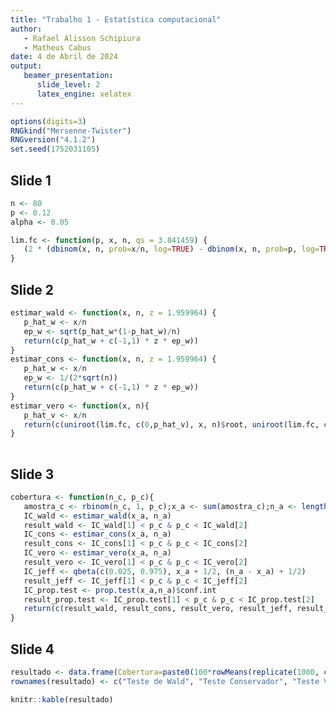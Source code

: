 ```yaml
---
title: "Trabalho 1 - Estatística computacional"
author:
   - Rafael Alisson Schipiura
   - Matheus Cabus
date: 4 de Abril de 2024
output: 
   beamer_presentation:
      slide_level: 2
      latex_engine: xelatex
---
```

```r
options(digits=3)
RNGkind("Mersenne-Twister")
RNGversion("4.1.2")
set.seed(1752031105)
```
## Slide 1

```r
n <- 80
p <- 0.12
alpha <- 0.05

lim.fc <- function(p, x, n, qs = 3.841459) {
   (2 * (dbinom(x, n, prob=x/n, log=TRUE) - dbinom(x, n, prob=p, log=TRUE))) - qs
}
```
## Slide 2

```r
estimar_wald <- function(x, n, z = 1.959964) {
   p_hat_w <- x/n
   ep_w <- sqrt(p_hat_w*(1-p_hat_w)/n)
   return(c(p_hat_w + c(-1,1) * z * ep_w))
}
estimar_cons <- function(x, n, z = 1.959964) {
   p_hat_w <- x/n
   ep_w <- 1/(2*sqrt(n))
   return(c(p_hat_w + c(-1,1) * z * ep_w))
}
estimar_vero <- function(x, n){
   p_hat_v <- x/n
   return(c(uniroot(lim.fc, c(0,p_hat_v), x, n)$root, uniroot(lim.fc, c(p_hat_v, 1), x, n)$root))
}
 

```
## Slide 3 

```r
cobertura <- function(n_c, p_c){
   amostra_c <- rbinom(n_c, 1, p_c);x_a <- sum(amostra_c);n_a <- length(amostra_c)
   IC_wald <- estimar_wald(x_a, n_a)
   result_wald <- IC_wald[1] < p_c & p_c < IC_wald[2]
   IC_cons <- estimar_cons(x_a, n_a)
   result_cons <- IC_cons[1] < p_c & p_c < IC_cons[2]
   IC_vero <- estimar_vero(x_a, n_a)
   result_vero <- IC_vero[1] < p_c & p_c < IC_vero[2]
   IC_jeff <- qbeta(c(0.025, 0.975), x_a + 1/2, (n_a - x_a) + 1/2)
   result_jeff <- IC_jeff[1] < p_c & p_c < IC_jeff[2]
   IC_prop.test <- prop.test(x_a,n_a)$conf.int
   result_prop.test <- IC_prop.test[1] < p_c & p_c < IC_prop.test[2]
   return(c(result_wald, result_cons, result_vero, result_jeff, result_prop.test))
}

```
## Slide 4 

```r
resultado <- data.frame(Cobertura=paste0(100*rowMeans(replicate(1000, cobertura(n, p))) , "%"))
rownames(resultado) <- c("Teste de Wald", "Teste Conservador", "Teste Verosimilhança", "Teste de Jeffreys", "Teste prop.test")

knitr::kable(resultado)

```
